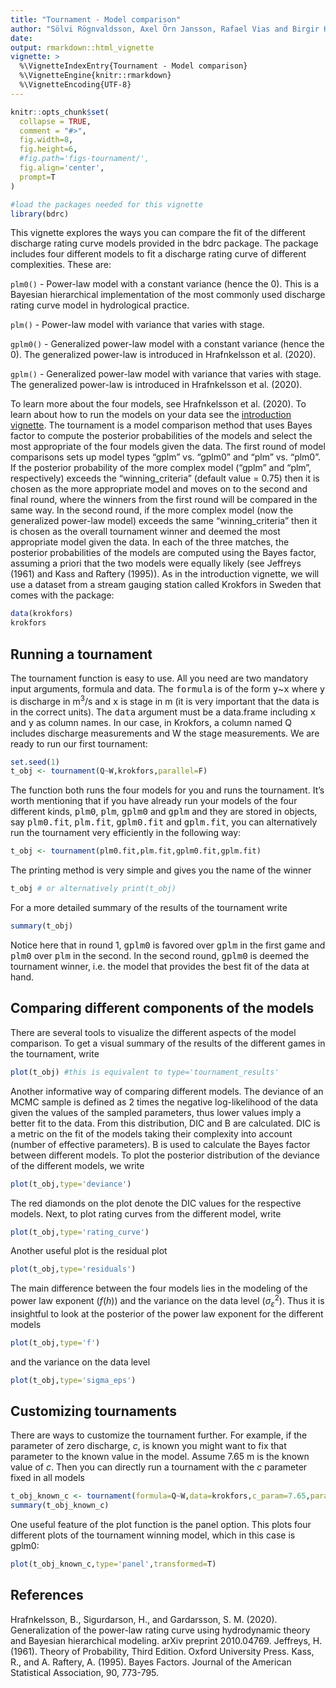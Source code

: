 ```yaml
---
title: "Tournament - Model comparison"
author: "Sölvi Rögnvaldsson, Axel Örn Jansson, Rafael Vias and Birgir Hrafnkelsson"
date:
output: rmarkdown::html_vignette
vignette: >
  %\VignetteIndexEntry{Tournament - Model comparison}
  %\VignetteEngine{knitr::rmarkdown}
  %\VignetteEncoding{UTF-8}
---
```


```r
knitr::opts_chunk$set(
  collapse = TRUE,
  comment = "#>",
  fig.width=8, 
  fig.height=6, 
  #fig.path='figs-tournament/',
  fig.align='center',
  prompt=T
)
```

```r
#load the packages needed for this vignette
library(bdrc)
```
This vignette explores the ways you can compare the fit of the different discharge rating curve models provided in the bdrc package. The package includes four different models to fit a discharge rating curve of different complexities. These are:

```plm0() ``` - Power-law model with a constant variance (hence the 0). This is a Bayesian hierarchical implementation of the most commonly used discharge rating curve model in hydrological practice.

```plm() ``` - Power-law model with variance that varies with stage.

```gplm0() ``` - Generalized power-law model with a constant variance (hence the 0). The generalized power-law is introduced in Hrafnkelsson et al. (2020).

```gplm() ``` - Generalized power-law model with variance that varies with stage. The generalized power-law is introduced in Hrafnkelsson et al. (2020).

To learn more about the four models, see Hrafnkelsson et al. (2020). To learn about how to run the models on your data see the [introduction vignette](introduction.html). The tournament is a model comparison method that uses Bayes factor to compute the posterior probabilities of the models and select the most appropriate of the four models given the data. The first round of model comparisons sets up model types "gplm" vs. "gplm0" and "plm" vs. "plm0". If the posterior probability of the more complex model ("gplm" and "plm", respectively) exceeds the "winning_criteria" (default value = 0.75) then it is chosen as the more appropriate model and moves on to the second and final round, where the winners from the first round will be compared in the same way. In the second round, if the more complex model (now the generalized power-law model) exceeds the same "winning_criteria" then it is chosen as the overall tournament winner and deemed the most appropriate model given the data. In each of the three matches, the posterior probabilities of the models are computed using the Bayes factor, assuming a priori that the two models were equally likely (see Jeffreys (1961) and Kass and Raftery (1995)). As in the introduction vignette, we will use a dataset from a stream gauging station called Krokfors in Sweden that comes with the package:
```r
data(krokfors)
krokfors
```
## Running a tournament
The tournament function is easy to use. All you need are two mandatory input arguments, formula and data. The <tt>formula</tt> is of the form <tt>y</tt>~<tt>x</tt> where <tt>y</tt> is discharge in m$^3/$s and <tt>x</tt> is stage in m (it is very important that the data is in the correct units). The <tt>data</tt> argument must be a data.frame including <tt>x</tt> and <tt>y</tt> as column names. In our case, in Krokfors, a column named Q includes discharge measurements and W the stage measurements. We are ready to run our first tournament:
```r
set.seed(1)
t_obj <- tournament(Q~W,krokfors,parallel=F)
```
The function both runs the four models for you and runs the tournament. It's worth mentioning that if you have already run your models of the four different kinds, <tt>plm0</tt>, <tt>plm</tt>, <tt>gplm0</tt> and <tt>gplm</tt> and they are stored in objects, say <tt>plm0.fit</tt>, <tt>plm.fit</tt>, <tt>gplm0.fit</tt> and <tt>gplm.fit</tt>, you can alternatively run the tournament very efficiently in the following way:
```r
t_obj <- tournament(plm0.fit,plm.fit,gplm0.fit,gplm.fit)
```
The printing method is very simple and gives you the name of the winner
```r
t_obj # or alternatively print(t_obj)
```

For a more detailed summary of the results of the tournament write
```r
summary(t_obj)
```
Notice here that in round 1, <tt>gplm0</tt> is favored over <tt>gplm</tt> in the first game and <tt>plm0</tt> over <tt>plm</tt> in the second. In the second round, <tt>gplm0</tt> is deemed the tournament winner, i.e. the model that provides the best fit of the data at hand.

## Comparing different components of the models
There are several tools to visualize the different aspects of the model comparison. To get a visual summary of the results of the different games in the tournament, write

```r
plot(t_obj) #this is equivalent to type='tournament_results'
```


Another informative way of comparing different models. The deviance of an MCMC sample is defined as 2 times the negative log-likelihood of the data given the values of the sampled parameters, thus lower values imply a better fit to the data. From this distribution, DIC and B are calculated. DIC is a metric on the fit of the models taking their complexity into account (number of effective parameters). B is used to calculate the Bayes factor between different models. To plot the posterior distribution of the deviance of the different models, we write

```r
plot(t_obj,type='deviance')
```

The red diamonds on the plot denote the DIC values for the respective models. Next, to plot rating curves from the different model, write
```r
plot(t_obj,type='rating_curve')
```
Another useful plot is the residual plot
```r
plot(t_obj,type='residuals')
```

The main difference between the four models lies in the modeling of the power law exponent ($f(h)$) and the variance on the data level ($\sigma^2_{\varepsilon}$). Thus it is insightful to look at the posterior of the power law exponent for the different models
```r
plot(t_obj,type='f')
```
and the variance on the data level
```r
plot(t_obj,type='sigma_eps')
```

## Customizing tournaments
There are ways to customize the tournament further. For example, if the parameter of zero discharge, $c$, is known you  might want to fix that parameter to the known value in the model. Assume 7.65 m is the known value of $c$. Then you can directly run a tournament with the $c$ parameter fixed in all models
```r
t_obj_known_c <- tournament(formula=Q~W,data=krokfors,c_param=7.65,parallel=F)
summary(t_obj_known_c)
```
One useful feature of the plot function is the panel option. This plots four different plots of the tournament winning model, which in this case is gplm0:
```r
plot(t_obj_known_c,type='panel',transformed=T)
```


## References
Hrafnkelsson, B., Sigurdarson, H., and Gardarsson, S. M. (2020). Generalization of the power-law rating curve using hydrodynamic theory and Bayesian hierarchical modeling. arXiv preprint 2010.04769.
Jeffreys, H. (1961). Theory of Probability, Third Edition. Oxford University Press.
Kass, R., and A. Raftery, A. (1995). Bayes Factors. Journal of the American Statistical Association, 90, 773-795.
